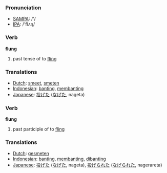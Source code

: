=== Pronunciation ===
*[[w:SAMPA|SAMPA]]: /'/
*[[w:IPA|IPA]]: /'flʌɳ/

=== Verb ===

'''flung'''

# past tense of to [[fling]]

=== Translations ===
*[[Dutch]]: [[smeet]], [[smeten]]
*[[Indonesian]]: [[banting]], [[banting|membanting]]
*[[Japanese]]: [[投げた]] ([[なげた]], nageta)

=== Verb ===

'''flung'''

# past participle of to [[fling]]

=== Translations ===
*[[Dutch]]: [[gesmeten]]
*[[Indonesian]]: [[banting]], [[banting|membanting]], [[banting|dibanting]]
*[[Japanese]]: [[投げた]] ([[なげた]], nageta), [[投げられた]] ([[なげられた]], nagerareta)